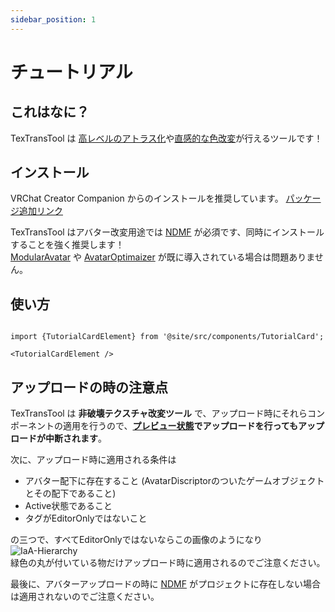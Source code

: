 ```yaml
---
sidebar_position: 1
---
```


# チュートリアル

## これはなに？

TexTransTool は [高レベルのアトラス化](/docs/Tutorial/AtlasTexture-Tutorial.md)や[直感的な色改変](/docs/Tutorial/SimpleDecal-Tutorial.md)が行えるツールです！

## インストール

VRChat Creator Companion からのインストールを推奨しています。  [パッケージ追加リンク](vcc://vpm/addRepo?url=https%3A%2F%2Fvpm.rs64.net%2Fvpm.json)

TexTransTool はアバター改変用途では [NDMF](https://github.com/bdunderscore/ndmf) が必須です、同時にインストールすることを強く推奨します！  
[ModularAvatar](https://modular-avatar.nadena.dev/ja/) や [AvatarOptimaizer](https://vpm.anatawa12.com/avatar-optimizer/ja/) が既に導入されている場合は問題ありません。

## 使い方

```mdx-code-block

import {TutorialCardElement} from '@site/src/components/TutorialCard';

<TutorialCardElement />

```

## アップロードの時の注意点

TexTransTool は __非破壊テクスチャ改変ツール__ で、アップロード時にそれらコンポーネントの適用を行うので、__[プレビュー状態](/docs/Reference/General/Preview)でアップロードを行ってもアップロードが中断されます__。

次に、アップロード時に適用される条件は

- アバター配下に存在すること (AvatarDiscriptorのついたゲームオブジェクトとその配下であること)
- Active状態であること
- タグがEditorOnlyではないこと

の三つで、すべてEditorOnlyではないならこの画像のようになり  
![IaA-Hierarchy](img/IaA-Hierarchy.png)  
緑色の丸が付いている物だけアップロード時に適用されるのでご注意ください。

最後に、アバターアップロードの時に [NDMF](https://github.com/bdunderscore/ndmf) がプロジェクトに存在しない場合は適用されないのでご注意ください。
